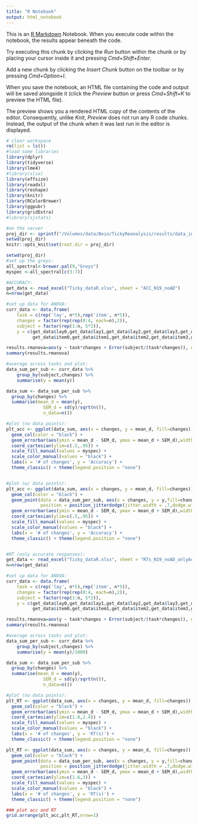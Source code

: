 ```yaml
---
title: "R Notebook"
output: html_notebook
---
```


This is an [R Markdown](http://rmarkdown.rstudio.com) Notebook. When you execute code within the notebook, the results appear beneath the code. 

Try executing this chunk by clicking the *Run* button within the chunk or by placing your cursor inside it and pressing *Cmd+Shift+Enter*. 

Add a new chunk by clicking the *Insert Chunk* button on the toolbar or by pressing *Cmd+Option+I*.

When you save the notebook, an HTML file containing the code and output will be saved alongside it (click the *Preview* button or press *Cmd+Shift+K* to preview the HTML file). 

The preview shows you a rendered HTML copy of the contents of the editor. Consequently, unlike *Knit*, *Preview* does not run any R code chunks. Instead, the output of the chunk when it was last run in the editor is displayed.

```r
# clear workspace
rm(list = ls())
#load some libraries
library(dplyr)
library(tidyverse)
library(lme4)
#library(xlsx)
library(effsize)
library(readxl)
library(reshape)
library(knitr)
library(RColorBrewer)
library(ggpubr)
library(gridExtra)
#library(sjstats)

#on the server
proj_dir <- sprintf("/Volumes/data/Bein/TickyReanalysis/results/data_in_paper")
setwd(proj_dir)
knitr::opts_knit$set(root.dir = proj_dir)
```

```r
setwd(proj_dir)
#set up the greys:
all_spectral<-brewer.pal(9,"Greys")
myspec <-all_spectral[c(3:7)]

#ACCURACY:
get_data <- read_excel("Ticky_dataR.xlsx", sheet = "ACC_N19_noAD")
n=nrow(get_data)

#set up data for ANOVA:
curr_data <- data.frame(
    task = c(rep('lay', n*5),rep('item', n*5)),
    changes = factor(rep(rep(0:4, each=n),2)),
    subject = factor(rep(1:n, 5*2)),
    y = c(get_data$lay0,get_data$lay1,get_data$lay2,get_data$lay3,get_data$lay4,
          get_data$item0,get_data$item1,get_data$item2,get_data$item3,get_data$item4))

results.rmanova=aov(y ~ task*changes + Error(subject/(task*changes)), data = curr_data)
summary(results.rmanova)

#average across tasks and plot:
data_sum_per_sub <- curr_data %>%
    group_by(subject,changes) %>%
    summarise(y = mean(y))

data_sum <- data_sum_per_sub %>%
  group_by(changes) %>%
  summarise(mean_d = mean(y),
              SEM_d = sd(y)/sqrt(n()),
              n_data=n())

#plot (no data points):
plt_acc <- ggplot(data_sum, aes(x = changes, y = mean_d, fill=changes)) +
  geom_col(color = "black") +
  geom_errorbar(aes(ymin = mean_d - SEM_d, ymax = mean_d + SEM_d),width=0) +
  coord_cartesian(ylim=c(.5,.95)) +
  scale_fill_manual(values = myspec) +
  scale_color_manual(values = "black") +
  labs(x = '# of changes', y = 'Accuracy') + 
  theme_classic() + theme(legend.position = "none")


#plot (w/ data points):
plt_acc <- ggplot(data_sum, aes(x = changes, y = mean_d, fill=changes)) +
  geom_col(color = "black") +
  geom_point(data = data_sum_per_sub, aes(x = changes, y = y,fill=changes), alpha = .4,
             position = position_jitterdodge(jitter.width = .7,dodge.width = -.1)) +
  geom_errorbar(aes(ymin = mean_d - SEM_d, ymax = mean_d + SEM_d),width=0,position = position_nudge(x = .2)) +
  coord_cartesian(ylim=c(.5,.95)) +
  scale_fill_manual(values = myspec) +
  scale_color_manual(values = "black") +
  labs(x = '# of changes', y = 'Accuracy') + 
  theme_classic() + theme(legend.position = "none")


#RT (only accurate responses): 
get_data <- read_excel("Ticky_dataR.xlsx", sheet = "RTs_N19_noAD_onlyAcc")
n=nrow(get_data)

#set up data for ANOVA:
curr_data <- data.frame(
    task = c(rep('lay', n*5),rep('item', n*5)),
    changes = factor(rep(rep(0:4, each=n),2)),
    subject = factor(rep(1:n, 5*2)),
    y = c(get_data$lay0,get_data$lay1,get_data$lay2,get_data$lay3,get_data$lay4,
          get_data$item0,get_data$item1,get_data$item2,get_data$item3,get_data$item4))

results.rmanova=aov(y ~ task*changes + Error(subject/(task*changes)), data = curr_data)
summary(results.rmanova)

#average across tasks and plot:
data_sum_per_sub <- curr_data %>%
    group_by(subject,changes) %>%
    summarise(y = mean(y)/1000)

data_sum <- data_sum_per_sub %>%
  group_by(changes) %>%
  summarise(mean_d = mean(y),
              SEM_d = sd(y)/sqrt(n()),
              n_data=n())

#plot (no data points):
plt_RT <- ggplot(data_sum, aes(x = changes, y = mean_d, fill=changes)) +
  geom_col(color = "black") +
  geom_errorbar(aes(ymin = mean_d - SEM_d, ymax = mean_d + SEM_d),width=0) +
  coord_cartesian(ylim=c(1.8,2.4)) +
  scale_fill_manual(values = myspec) +
  scale_color_manual(values = "black") +
  labs(x = '# of changes', y = 'RT(s)') + 
  theme_classic() + theme(legend.position = "none")

plt_RT <- ggplot(data_sum, aes(x = changes, y = mean_d, fill=changes)) +
  geom_col(color = "black") +
  geom_point(data = data_sum_per_sub, aes(x = changes, y = y,fill=changes), alpha = .4,
             position = position_jitterdodge(jitter.width = .7,dodge.width = -.1)) +
  geom_errorbar(aes(ymin = mean_d - SEM_d, ymax = mean_d + SEM_d),width=0,position = position_nudge(x = .2)) +
  coord_cartesian(ylim=c(1.6,3)) +
  scale_fill_manual(values = myspec) +
  scale_color_manual(values = "black") +
  labs(x = '# of changes', y = 'RT(s)') + 
  theme_classic() + theme(legend.position = "none")

### plot acc and RT
grid.arrange(plt_acc,plt_RT,nrow=1)


```

